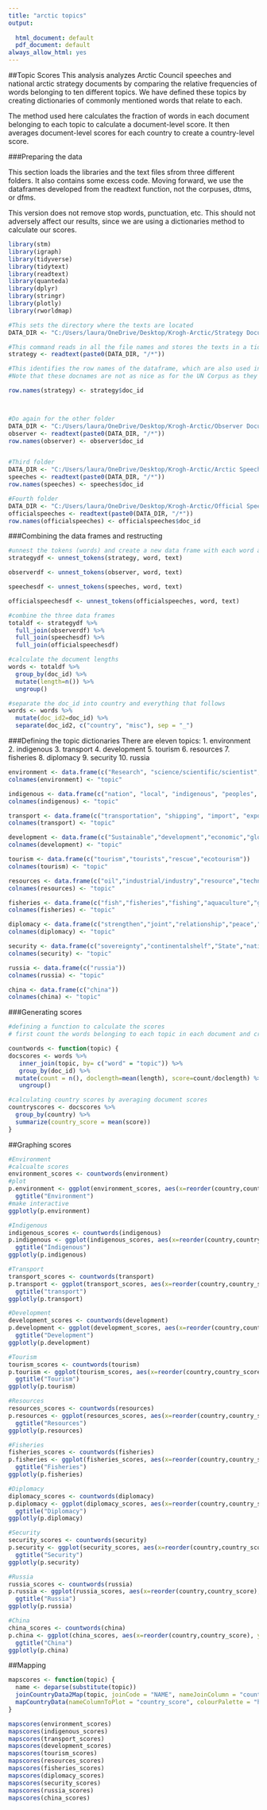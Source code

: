 ```yaml
---
title: "arctic topics"
output:
  
  html_document: default
  pdf_document: default
always_allow_html: yes
---
```


##Topic Scores
This analysis analyzes Arctic Council speeches and national arctic strategy documents by comparing the relative frequencies of words belonging to ten different topics. We have defined these topics by creating dictionaries of commonly mentioned words that relate to each.

The method used here calculates the fraction of words in each document belonging to each topic to calculate a document-level score. It then averages document-level scores for each country to create a country-level score.

###Preparing the data

This section loads the libraries and the text files sfrom three different folders. It also contains some excess code. Moving forward, we use the dataframes developed from the readtext function, not the corpuses, dtms, or dfms.

This version does not remove stop words, punctuation, etc. This should not adversely affect our results, since we are using a dictionaries method to calculate our scores.


```r

library(stm)
library(igraph)
library(tidyverse)
library(tidytext)
library(readtext)
library(quanteda)
library(dplyr)
library(stringr)
library(plotly)
library(rworldmap)

#This sets the directory where the texts are located
DATA_DIR <- "C:/Users/laura/OneDrive/Desktop/Krogh-Arctic/Strategy Documents (new)"  

#This command reads in all the file names and stores the texts in a tidy dataframe
strategy <- readtext(paste0(DATA_DIR, "/*"))

#This identifies the row names of the dataframe, which are also used in the corpus
#Note that these docnames are not as nice as for the UN Corpus as they vary a bit

row.names(strategy) <- strategy$doc_id



#Do again for the other folder
DATA_DIR <- "C:/Users/laura/OneDrive/Desktop/Krogh-Arctic/Observer Documents"  
observer <- readtext(paste0(DATA_DIR, "/*"))
row.names(observer) <- observer$doc_id


#Third folder
DATA_DIR <- "C:/Users/laura/OneDrive/Desktop/Krogh-Arctic/Arctic Speeches"  
speeches <- readtext(paste0(DATA_DIR, "/*"))
row.names(speeches) <- speeches$doc_id

#Fourth folder
DATA_DIR <- "C:/Users/laura/OneDrive/Desktop/Krogh-Arctic/Official Speeches and Documents"  
officialspeeches <- readtext(paste0(DATA_DIR, "/*"))
row.names(officialspeeches) <- officialspeeches$doc_id


```

###Combining the data frames and restructing


```r
#unnest the tokens (words) and create a new data frame with each word as one row
strategydf <- unnest_tokens(strategy, word, text)

observerdf <- unnest_tokens(observer, word, text)

speechesdf <- unnest_tokens(speeches, word, text)

officialspeechesdf <- unnest_tokens(officialspeeches, word, text)

#combine the three data frames
totaldf <- strategydf %>%
  full_join(observerdf) %>%
  full_join(speechesdf) %>%
  full_join(officialspeechesdf)

#calculate the document lengths
words <- totaldf %>%
  group_by(doc_id) %>%
  mutate(length=n()) %>%
  ungroup()

#separate the doc_id into country and everything that follows
words <- words %>%
  mutate(doc_id2=doc_id) %>%
  separate(doc_id2, c("country", "misc"), sep = "_") 
```

###Defining the topic dictionaries
There are eleven topics:
1. environment
2. indigenous
3. transport
4. development
5. tourism
6. resources
7. fisheries
8. diplomacy
9. security
10. russia

```r
environment <- data.frame(c("Research", "science/scientific/scientist", "environment","climate","climate change","ocean","sea","sea level","atmosphere","air","ice","warm","melt","knowledge","station","base","glaciological","geological","biological","ecosystem","paleoclimate","laboratory","institution","conservation","preservation","temperature","data","measurement","study","precipitation","pollution","cryospheric","publication","biodiversity","academic", "glacier","disaster","observe","trend","predict","species","force","global warming","protect" ))
colnames(environment) <- "topic"

indigenous <- data.frame(c("nation", "local", "indigenous", "peoples", "community", "human", "social", "lives", "condition", "inhabitants", "well-being", "language", "health", "traditional", "culture", "rural", "residents"))
colnames(indigenous) <- "topic"

transport <- data.frame(c("transportation", "shipping", "import", "export", "maritime", "transport", "ship", "vessel", "navigation", "route", "channel", "northeast passage", "northwest passage", "northern sea route", "voyage", "commercial", "trade", "icebreakers", "water", "transit"))
colnames(transport) <- "topic"

development <- data.frame(c("Sustainable","development","economic","globalization","economic zones","commercial","production","strategy","benefit","capital","market","enterprise","opportunity","business","infrastructure","fund","industry"))
colnames(development) <- "topic"

tourism <- data.frame(c("tourism","tourists","rescue","ecotourism"))
colnames(tourism) <- "topic"

resources <- data.frame(c("oil","industrial/industry","resource","technology","energy","gas","carbon","infrastructure","build","exploit","mine","utilization","exploitation","natural","mineral","geothermal","wind","exploration","consumer","pipeline","extraction"))
colnames(resources) <- "topic"

fisheries <- data.frame(c("fish","fisheries","fishing","aquaculture","goods"))
colnames(fisheries) <- "topic"

diplomacy <- data.frame(c("strengthen","joint","relationship","peace","integration","cooperation","international","relations","diplomatic","contribute","parties","stability","equality","participants","connect","multilateral","bilateral","regional","global","coalition","collaboration","coordination","share","same","affairs","harmony","alliance","partnership","freedom","political","meet"))
colnames(diplomacy) <- "topic"

security <- data.frame(c("sovereignty","continentalshelf","State","nation","secure/security","stakeholder","governance","rule","UNCLOS","claim","jurisdiction","rights","interests","territory","zone","own","influence","spitsbergen","role","legal","law","just","treaties","treaty","military","defend/defense","position","independent","regulation"))
colnames(security) <- "topic"

russia <- data.frame(c("russia"))
colnames(russia) <- "topic"

china <- data.frame(c("china"))
colnames(china) <- "topic"

```

###Generating scores


```r
#defining a function to calculate the scores
# first count the words belonging to each topic in each document and create document score by dividing the count by the length of the document

countwords <- function(topic) {
docscores <- words %>%
   inner_join(topic, by= c("word" = "topic")) %>%
   group_by(doc_id) %>%
  mutate(count = n(), doclength=mean(length), score=count/doclength) %>%
   ungroup()

#calculating country scores by averaging document scores
countryscores <- docscores %>%
  group_by(country) %>%
  summarize(country_score = mean(score))
}

```

##Graphing scores 

```r

#Environment
#calcualte scores
environment_scores <- countwords(environment)
#plot
p.environment <- ggplot(environment_scores, aes(x=reorder(country,country_score), y=country_score)) + geom_point() + coord_flip() +
  ggtitle("Environment")
#make interactive
ggplotly(p.environment)

#Indigenous
indigenous_scores <- countwords(indigenous)
p.indigenous <- ggplot(indigenous_scores, aes(x=reorder(country,country_score), y=country_score)) + geom_point() + coord_flip() +
  ggtitle("Indigenous")
ggplotly(p.indigenous)

#Transport
transport_scores <- countwords(transport)
p.transport <- ggplot(transport_scores, aes(x=reorder(country,country_score), y=country_score)) + geom_point() + coord_flip() +
  ggtitle("transport")
ggplotly(p.transport)

#Development
development_scores <- countwords(development)
p.development <- ggplot(development_scores, aes(x=reorder(country,country_score), y=country_score)) + geom_point() + coord_flip() +
  ggtitle("Development")
ggplotly(p.development)

#Tourism
tourism_scores <- countwords(tourism)
p.tourism <- ggplot(tourism_scores, aes(x=reorder(country,country_score), y=country_score)) + geom_point() + coord_flip() +
  ggtitle("Tourism")
ggplotly(p.tourism)

#Resources
resources_scores <- countwords(resources)
p.resources <- ggplot(resources_scores, aes(x=reorder(country,country_score), y=country_score)) + geom_point() + coord_flip() +
  ggtitle("Resources")
ggplotly(p.resources)

#Fisheries
fisheries_scores <- countwords(fisheries)
p.fisheries <- ggplot(fisheries_scores, aes(x=reorder(country,country_score), y=country_score)) + geom_point() + coord_flip() +
  ggtitle("Fisheries")
ggplotly(p.fisheries)

#Diplomacy
diplomacy_scores <- countwords(diplomacy)
p.diplomacy <- ggplot(diplomacy_scores, aes(x=reorder(country,country_score), y=country_score)) + geom_point() + coord_flip() +
  ggtitle("Diplomacy")
ggplotly(p.diplomacy)

#Security
security_scores <- countwords(security)
p.security <- ggplot(security_scores, aes(x=reorder(country,country_score), y=country_score)) + geom_point() + coord_flip() +
  ggtitle("Security")
ggplotly(p.security)

#Russia
russia_scores <- countwords(russia)
p.russia <- ggplot(russia_scores, aes(x=reorder(country,country_score), y=country_score)) + geom_point() + coord_flip() +
  ggtitle("Russia")
ggplotly(p.russia)

#China
china_scores <- countwords(china)
p.china <- ggplot(china_scores, aes(x=reorder(country,country_score), y=country_score)) + geom_point() + coord_flip() +
  ggtitle("China")
ggplotly(p.china)


```

##Mapping

```r


mapscores <- function(topic) {
  name <- deparse(substitute(topic))
  joinCountryData2Map(topic, joinCode = "NAME", nameJoinColumn = "country") %>%
  mapCountryData(nameColumnToPlot = "country_score", colourPalette = "heat", addLegend = TRUE, borderCol = "grey", mapTitle = name)
}

mapscores(environment_scores)
mapscores(indigenous_scores)
mapscores(transport_scores)
mapscores(development_scores)
mapscores(tourism_scores)
mapscores(resources_scores)
mapscores(fisheries_scores)
mapscores(diplomacy_scores)
mapscores(security_scores)
mapscores(russia_scores)
mapscores(china_scores)
  
```


